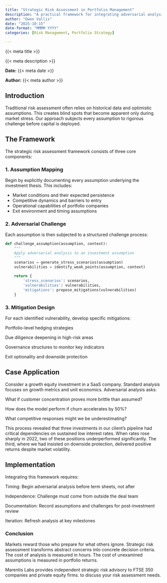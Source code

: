 ```yaml
---
title: "Strategic Risk Assessment in Portfolio Management"
description: "A practical framework for integrating adversarial analysis into investment decision-making processes."
author: "Owen Vallis"
date: "2025-10-15"
date-format: "MMMM YYYY"
categories: [Risk Management, Portfolio Strategy]

---
```


::: {.article-metadata}
::: {.article-title}
{{< meta title >}}
:::

::: {.article-description}
{{< meta description >}}
:::

::: {.article-meta-info}
::: {.meta-item}
<strong>Date:</strong> {{< meta date >}}
:::

::: {.meta-item}
<strong>Author:</strong> {{< meta author >}}
:::
:::
:::

## Introduction

Traditional risk assessment often relies on historical data and optimistic assumptions. This creates blind spots that become apparent only during market stress. Our approach subjects every assumption to rigorous challenge before capital is deployed.

## The Framework

The strategic risk assessment framework consists of three core components:

### 1. Assumption Mapping

Begin by explicitly documenting every assumption underlying the investment thesis. This includes:

- Market conditions and their expected persistence
- Competitive dynamics and barriers to entry
- Operational capabilities of portfolio companies
- Exit environment and timing assumptions

### 2. Adversarial Challenge

Each assumption is then subjected to a structured challenge process:

```python
def challenge_assumption(assumption, context):
    """
    Apply adversarial analysis to an investment assumption
    """
    scenarios = generate_stress_scenarios(assumption)
    vulnerabilities = identify_weak_points(assumption, context)
    
    return {
        'stress_scenarios': scenarios,
        'vulnerabilities': vulnerabilities,
        'mitigations': propose_mitigations(vulnerabilities)
    }
```    
### 3. Mitigation Design
For each identified vulnerability, develop specific mitigations:

Portfolio-level hedging strategies

Due diligence deepening in high-risk areas

Governance structures to monitor key indicators

Exit optionality and downside protection

## Case Application
Consider a growth equity investment in a SaaS company. Standard analysis focuses on growth metrics and unit economics. Adversarial analysis asks:

What if customer concentration proves more brittle than assumed?

How does the model perform if churn accelerates by 50%?

What competitive responses might we be underestimating?

This process revealed that three investments in our client's pipeline had critical dependencies on sustained low interest rates. When rates rose sharply in 2022, two of these positions underperformed significantly. The third, where we had insisted on downside protection, delivered positive returns despite market volatility.

## Implementation
Integrating this framework requires:

Timing: Begin adversarial analysis before term sheets, not after

Independence: Challenge must come from outside the deal team

Documentation: Record assumptions and challenges for post-investment review

Iteration: Refresh analysis at key milestones

### Conclusion
Markets reward those who prepare for what others ignore. Strategic risk assessment transforms abstract concerns into concrete decision criteria. The cost of analysis is measured in hours. The cost of unexamined assumptions is measured in portfolio returns.

Marentis Labs provides independent strategic risk advisory to FTSE 350 companies and private equity firms. to discuss your risk assessment needs.